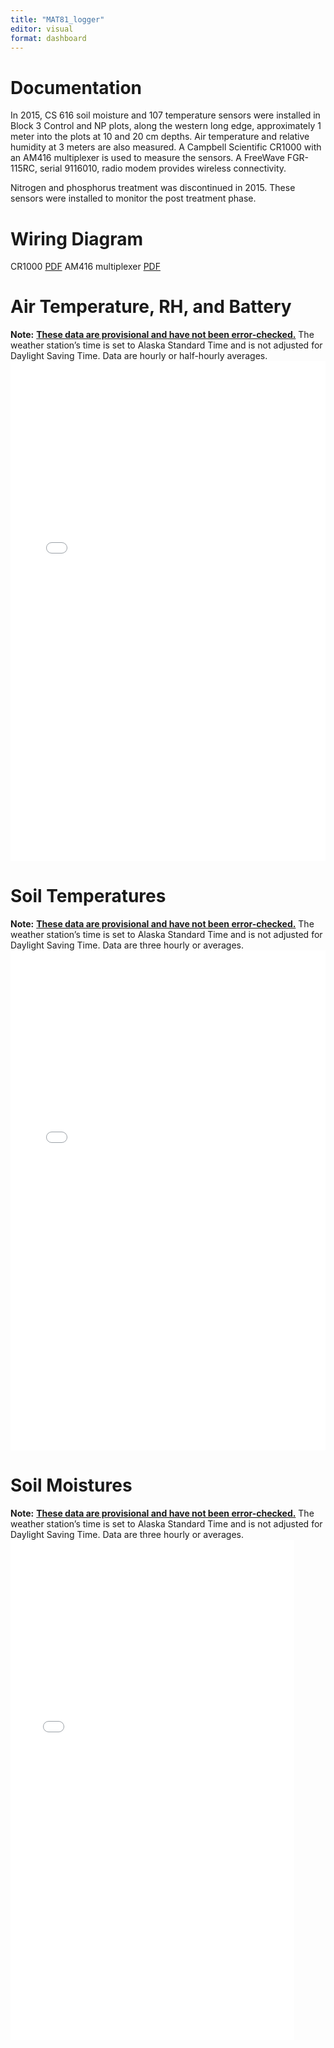 ```yaml
---
title: "MAT81_logger"
editor: visual
format: dashboard
---
```


# Documentation

::: card
In 2015, CS 616 soil moisture and 107 temperature sensors were installed in Block 3 Control and NP plots, along the western long edge, approximately 1 meter into the plots at 10 and 20 cm depths. Air temperature and relative humidity at 3 meters are also measured. A Campbell Scientific CR1000 with an AM416 multiplexer is used to measure the sensors. A FreeWave FGR-115RC, serial 9116010, radio modem provides wireless connectivity.

Nitrogen and phosphorus treatment was discontinued in 2015. These sensors were installed to monitor the post treatment phase.

# Wiring Diagram

CR1000 [PDF](other_sites/wiring_files/MAT81_Soilmo_temp_Jun2015ver-3_CR1000.pdf){target="_blank"} AM416 multiplexer [PDF](other_sites/wiring_files/MAT81_Soilmo_temp_Jun2015ver-3_AM416.pdf){target="_blank"}
:::

# Air Temperature, RH, and Battery

**Note:** [**These data are provisional and have not been error-checked.**]{.underline} The weather station's time is set to Alaska Standard Time and is not adjusted for Daylight Saving Time. Data are hourly or half-hourly averages. ![](other_sites/MAT81met.html){width="100%" height="800px"}

# Soil Temperatures

**Note:** [**These data are provisional and have not been error-checked.**]{.underline} The weather station's time is set to Alaska Standard Time and is not adjusted for Daylight Saving Time. Data are three hourly or averages. ![](other_sites/MAT81soiltemp.html){width="100%" height="800px"}

# Soil Moistures

**Note:** [**These data are provisional and have not been error-checked.**]{.underline} The weather station's time is set to Alaska Standard Time and is not adjusted for Daylight Saving Time. Data are three hourly or averages. ![](other_sites/MAT81soilmoist.html){width="90%" height="800px"}
